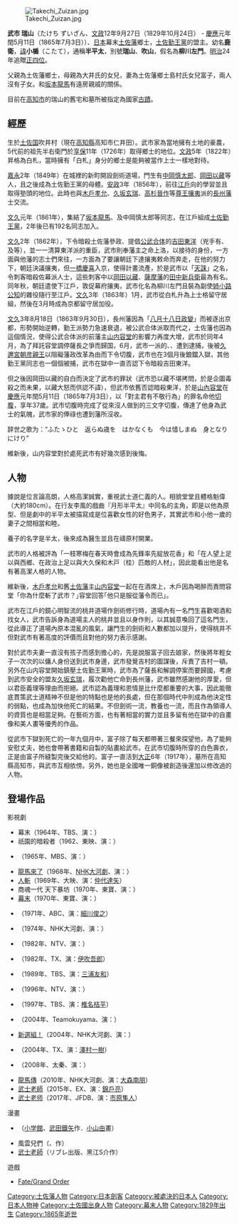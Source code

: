 {{japanese|japanese=武市瑞山（半平太）|kana=たけち ずいざん（はんぺいた）|romaji=Takechi Zuizan(Hanpeita)}}
[[File:Takechi_Zuizan.jpg|thumb]]

'''武市 瑞山'''（たけち ずいざん、[[文政|文政]]12年9月27日（1829年10月24日） - [[慶應|慶應]]元年閏5月11日（1865年7月3日））、[[日本|日本]]幕末[[土佐藩|土佐藩]]鄉士，[[土佐勤王黨|土佐勤王黨]]的盟主。幼名'''鹿衛'''，[[諱|諱]]'''小楯'''（こたて），通稱'''半平太'''，別號'''瑞山'''、'''吹山'''，假名為'''柳川左門'''。[[明治|明治]]24年追贈[[正四位|正四位]]。

父親為土佐藩鄉士{{tsl|ja|武市正恒}}，母親為大井氏的女兒，妻為土佐藩鄉士島村氏女兒富子，兩人沒有子女。和[[坂本龍馬|坂本龍馬]]有遠房親戚的關係。

目前在[[高知市|高知市]]的瑞山的舊宅和墓所被指定為國家[[古蹟|古蹟]]。

== 經歷 ==
生於[[土佐国|土佐国]]吹井村（現在[[高知縣|高知縣]]高知市仁井田）。武市家為當地擁有土地的豪農，5代前的祖先半右衛門於[[享保|享保]]11年（1726年）取得鄉士的地位。[[文政|文政]]5年（1822年）昇格為白札，當時擁有「白札」身分的鄉士是能夠被當作上士一樣地對待。

[[嘉永_(日本)|嘉永]]2年（1849年）在城裡的新町開設劍術道場，門生有[[中岡慎太郎|中岡慎太郎]]、[[岡田以藏|岡田以藏]]等人，且之後成為土佐勤王黨的母體。[[安政|安政]]3年（1856年），前往[[江戶|江戶]]向{{tsl|ja|鏡心明智流}}的{{tsl|ja|桃井春蔵|桃井春藏}}學習並且取得塾頭的地位。此時也與[[木戶孝允|木戶孝允]]、[[久坂玄瑞|久坂玄瑞]]、[[高杉晉作|高杉晉作]]等[[尊王攘夷|尊王攘夷]]派的[[長州藩|長州藩]]士交流。

[[文久|文久]]元年（1861年），集結了[[坂本龍馬|坂本龍馬]]、{{tsl|ja|吉村虎太郎}}及中岡慎太郎等同志，在江戶組成[[土佐勤王黨|土佐勤王黨]]，2年後已有192名同志加入。

[[文久|文久]]2年（1862年），下令暗殺土佐藩參政、提倡[[公武合体|公武合体]]的[[吉田東洋|吉田東洋]]（兇手有{{tsl|ja|那須信吾}}、{{tsl|ja|大石団蔵|大石團藏}}及{{tsl|ja|安岡嘉助}}等），並一一清算東洋派的重臣，武市則奉藩主{{tsl|ja|山内豊範|山内豐範}}之命上洛，以接待的身份，一方面與他藩的志士們來往，一方面為了要讓朝廷下達攘夷敕命而奔走，在他的努力下，朝廷決議攘夷，但[[一橋慶喜|一橋慶喜]]入京，使得計畫流產，於是武市以「[[天誅|天誅]]」之名，令刺客暗殺佐幕派人士，這些刺客中以[[岡田以藏|岡田以藏]]、[[薩摩藩|薩摩藩]]的[[田中新兵衛|田中新兵衛]]最為有名。同年秋，朝廷遣使下江戶，敦促幕府攘夷，武市化名為柳川左門且裝為副使[[姉小路公知|姉小路公知]]的雜役隨行至江戶。[[文久|文久]]3年（1863年）1月，武市從白札升為上士格留守居組，然後在3月時成為京都留守居加役。

[[文久|文久]]3年8月18日（1863年9月30日），長州藩因為「[[八月十八日政變|八月十八日政變]]」而被逐出京都，形勢開始逆轉，勤王派勢力急速衰退，被公武合体派取而代之，土佐藩也因為這個情況，使得公武合体派的前藩主[[山内容堂|山内容堂]]的影響力再度大增，武市於同年4月，為了拜託容堂調停薩長之爭而歸国，6月，武市一派的{{tsl|ja|平井収二郎}}、{{tsl|ja|間崎哲馬}}、{{tsl|ja|弘瀬健太}}遭到逮捕，後被[[久邇宮朝彦親王|久邇宮朝彦親王]]以阻礙藩政改革為由而下令切腹，武市也在3個月後鋃鐺入獄，其他勤王黨同志也一個個被捕，武市在獄中一直否認下令暗殺吉田東洋。

但之後因岡田以藏的自白而決定了武市的罪狀（武市恐以藏不堪拷問，於是企圖毒殺之而未果，以藏大怒而供認不諱），但武市依舊否認暗殺東洋，於是[[山內容堂|山內容堂]]在[[慶應|慶應]]元年閏5月11日（1865年7月3日），以「對主君有不敬行為」的罪名命他[[切腹|切腹]]，享年37歲。武市切腹時完成了從來沒人做到的三文字切腹，傳達了他身為武士的氣魄，武市家的俸祿也遭到藩所沒收。

辞世之歌为：“ふたゝひと　返らぬ歳を　はかなくも　今は惜しまぬ　身となりにけり”

維新後，山内容堂對於處死武市有好幾次感到後悔。

== 人物 ==
據說是位言論高朗，人格高潔誠實，重視武士道仁義的人。相貌堂堂且體格魁偉（大約180cm）。在行友李風的戲曲『月形半平太』中同名的主角，即是以他為原型、但是劇中的半平太被描寫成是位喜歡女性的好色男子，其實武市和小他一歲的妻子之間相當和睦。

養子的名字是半太，後來成為醫生並且在禱原村開業。

武市的人格被評為「一枝寒梅在春天時會成為先鋒率先綻放花香」和「在人望上足以與西鄉、在政治上足以與大久保和木戸（桂）匹敵的人材」，因此能看出他是名有著高潔人格的人物。

維新後，[[木戶孝允|木戶孝允]]和舊[[土佐藩|土佐藩]]主[[山内容堂|山内容堂]]一起在在酒席上，木戶因為喝醉而責問容堂「你為什麼斬了武市？｣容堂回答｢他只是服從藩令而已」。

武市在江戶的鏡心明智流的桃井道場作劍術修行時，道場內有一名門生喜歡喝酒和找女人，武市告訴身為道場主人的桃井並且以身作則，以其誠意喚回了這名門生，從此導正了道場內原本混亂的風氣，讓門生的劍術和人數都加以提升，使得桃井不但對武市有著高度的評價而且對他的努力表示感謝。

對於武市夫妻一直沒有孩子而感到擔心的{{tsl|ja|吉村虎太郎}}，先是說服富子回去娘家，然後將年輕女子一次次的以傭人身份送到武市身邊，武市發覺吉村的圖謀後，斥責了吉村一頓。另外在山内容堂開始鎮壓土佐勤王黨時，武市為了薩長和解調停案而要歸國，考慮到武市安全的盟友[[久坂玄瑞|久坂玄瑞]]，履次勸他亡命到長州藩，武市雖然感謝他的厚愛，但以君臣義理等理由而拒絕。武市認為義理和恩情是比什麼都重要的大事，因此能徹底貫策武士道精神不但是他的特點也是他的長處，但在那個時代中則成為他決定性的弱點，也成為加快他死亡的結果。不但劍術一流，教養也一流，而且作為領導人的資質也是相當足夠。在藝術方面，也有著相當的實力並且多留有他在獄中的自畫像和美人畫等優秀的作品。

從武市下獄到死亡的一年九個月中，富子除了每天都帶著三餐來探望他，為了能夠安慰丈夫，她也會帶著書籍和自製的貼畫給武市。在武市切腹時所穿的白色壽衣，正是由富子所縫製完後交給他的。富子一直活到[[大正|大正]]6年（1917年），墓所在高知縣高知市，與武市互相依傍。另外，她也是全國唯一銅像被創造後還加以修改過的人物。

== 登場作品 ==
{{commons|Category:Takechi_Zuizan}}
;影視劇
*幕末（1964年、TBS、演：{{tsl|ja|金内吉男}}）
*祇園的暗殺者（1962、東映、演：{{tsl|ja|佐藤慶}}）
*{{tsl|ja|竜馬がゆく (1965年のテレビドラマ)|龍馬來了 (1965年電視劇)|龍馬來了}}（1965年、MBS、演：{{tsl|ja|内田良平 (俳優)|内田良平 (演員)|内田良平}}）
*[[龍馬來了|龍馬來了]]（1968年、[[NHK大河劇|NHK大河劇]]、演：{{tsl|ja|高橋英樹 (俳優)|高橋英樹}}）
*[[人斬|人斬]]（1969年、大映、演：[[仲代達矢|仲代達矢]]）
*商魂一代 天下暴坊（1970年、東寶、演：{{tsl|ja|木村功}}）
*[[幕末_(電影)|幕末]]（1970年、東寶、演：{{tsl|ja|仲谷昇}}）
*{{tsl|ja|天皇の世紀#第一部（テレビドラマ）|天皇的世紀}}（1971年、ABC、演：[[細川俊之|細川俊之]]）
*{{tsl|ja|勝海舟 (NHK大河ドラマ)|勝海舟 (NHK大河劇)|勝海舟}}（1974年、NHK大河劇、演：{{tsl|ja|伊藤孝雄}}）
*{{tsl|ja|幕末青春グラフィティ 坂本竜馬|幕末青春塗鴉：坂本龍馬}}（1982年、NTV、演：{{tsl|ja|柴俊夫}}）
*{{tsl|ja|竜馬がゆく#1982年版|龍馬來了 (1982年)|龍馬來了}}（1982年、TX、演：[[伊吹吾郎|伊吹吾郎]]）
*{{tsl|ja|坂本龍馬 (テレビドラマ)|坂本龍馬 (電視劇)|坂本龍馬}}（1989年、TBS、演：[[三浦友和|三浦友和]]）
*{{tsl|ja|竜馬におまかせ!|拜託龍馬了！}}（1996年、NTV、演：{{tsl|ja|池田成志}}）
*{{tsl|ja|竜馬がゆく#1997年版|龍馬來了 (1997年)|龍馬來了}}（1997年、TBS、演：[[椎名桔平|椎名桔平]]）
*{{tsl|ja|IZO (映画)|IZO}}（2004年、Teamokuyama、演：{{tsl|ja|美木良介}}）
*[[新選組！|新選組！]]（2004年、NHK大河劇、演：{{tsl|ja|デビット伊東|大衛．伊東}}）
*{{tsl|ja|竜馬がゆく#2004年版|龍馬來了 (2004年)|龍馬來了}}（2004年、TX、演：[[澤村一樹|澤村一樹]]）
*{{tsl|ja|ボディ・ジャック#映画|BODY JACK}}（2008年、太秦、演：{{tsl|ja|柴田光太郎}}）
*[[龍馬傳|龍馬傳]]（2010年、NHK大河劇、演：[[大森南朋|大森南朋]]）
*[[武士老師|武士老師]]（2015年、EX、演：[[錦戶亮|錦戶亮]]）
*[[武士老師#電影|武士老师]]（2017年、JFDB、演：[[市原隼人|市原隼人]]）

;漫畫
*{{tsl|ja|お〜い!竜馬|喂！龍馬}}（[[小学館|小学館]]、[[武田鐵矢|武田鐵矢]]作．[[小山由|小山由]]畫）
*風雲兒們（{{tsl|ja|リイド社|LEED社}}、{{tsl|ja|みなもと太郎}}作）
*[[武士老師|武士老師]]（リブレ出版、黑江S介作）

;遊戲
*[[Fate/Grand_Order|Fate/Grand Order]]

{{Authority control}}

{{DEFAULTSORT:Takechi Hanpeita}}
[[Category:土佐藩人物|Category:土佐藩人物]]
[[Category:日本劍客|Category:日本劍客]]
[[Category:被處決的日本人|Category:被處決的日本人]]
[[Category:日本人物神|Category:日本人物神]]
[[Category:土佐國出身人物|Category:土佐國出身人物]]
[[Category:幕末人物|Category:幕末人物]]
[[Category:1829年出生|Category:1829年出生]]
[[Category:1865年逝世|Category:1865年逝世]]